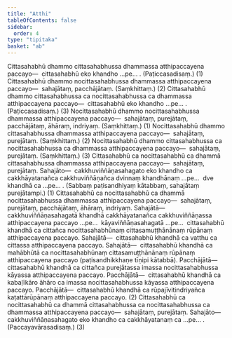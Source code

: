 ```yaml
---
title: "Atthi"
tableOfContents: false
sidebar:
  order: 4
type: "tipitaka"
basket: "ab"
---
```



<DynamicBreadcrumb />

<Division number="268">

<Paragraph number="2977">
Cittasahabhū dhammo cittasahabhussa dhammassa atthipaccayena paccayo—  cittasahabhū eko khandho …pe… . (Paṭiccasadisaṃ.) (1)
</Paragraph>

<Paragraph number="2978">
Cittasahabhū dhammo nocittasahabhussa dhammassa atthipaccayena paccayo—  sahajātaṃ, pacchājātaṃ. (Saṃkhittaṃ.) (2)
</Paragraph>

<Paragraph number="2979">
Cittasahabhū dhammo cittasahabhussa ca nocittasahabhussa ca dhammassa atthipaccayena paccayo—  cittasahabhū eko khandho …pe… . (Paṭiccasadisaṃ.) (3)
</Paragraph>

<Paragraph number="2980">
Nocittasahabhū dhammo nocittasahabhussa dhammassa atthipaccayena paccayo—  sahajātaṃ, purejātaṃ, pacchājātaṃ, āhāraṃ, indriyaṃ. (Saṃkhittaṃ.) (1)
</Paragraph>

<Paragraph number="2981">
Nocittasahabhū dhammo cittasahabhussa dhammassa atthipaccayena paccayo—  sahajātaṃ, purejātaṃ. (Saṃkhittaṃ.) (2)
</Paragraph>

<Paragraph number="2982">
Nocittasahabhū dhammo cittasahabhussa ca nocittasahabhussa ca dhammassa atthipaccayena paccayo—  sahajātaṃ, purejātaṃ. (Saṃkhittaṃ.) (3)
</Paragraph>

</Division>
<Division number="269">

<Paragraph number="2983">
Cittasahabhū ca nocittasahabhū ca dhammā cittasahabhussa dhammassa atthipaccayena paccayo—  sahajātaṃ, purejātaṃ. <Emphasis>Sahajāto</Emphasis>—  cakkhuviññāṇasahagato eko khandho ca cakkhāyatanañca cakkhuviññāṇañca dvinnaṃ khandhānaṃ …pe…  dve khandhā ca …pe… . (Sabbaṃ paṭisandhiyaṃ kātabbaṃ, sahajātaṃ purejātampi.) (1)
</Paragraph>

<Paragraph number="2984">
Cittasahabhū ca nocittasahabhū ca dhammā nocittasahabhussa dhammassa atthipaccayena paccayo—  sahajātaṃ, purejātaṃ, pacchājātaṃ, āhāraṃ, indriyaṃ. <Emphasis>Sahajātā</Emphasis>—  cakkhuviññāṇasahagatā khandhā cakkhāyatanañca cakkhuviññāṇassa atthipaccayena paccayo …pe…  kāyaviññāṇasahagatā …pe…  cittasahabhū khandhā ca cittañca nocittasahabhūnaṃ cittasamuṭṭhānānaṃ rūpānaṃ atthipaccayena paccayo. <Emphasis>Sahajātā</Emphasis>—  cittasahabhū khandhā ca vatthu ca cittassa atthipaccayena paccayo. <Emphasis>Sahajātā</Emphasis>—  cittasahabhū khandhā ca mahābhūtā ca nocittasahabhūnaṃ cittasamuṭṭhānānaṃ rūpānaṃ atthipaccayena paccayo (paṭisandhikkhaṇe tīṇipi kātabbā). <Emphasis>Pacchājātā</Emphasis>—  cittasahabhū khandhā ca cittañca purejātassa imassa nocittasahabhussa kāyassa atthipaccayena paccayo. <Emphasis>Pacchājātā</Emphasis>—  cittasahabhū khandhā ca kabaḷīkāro āhāro ca imassa nocittasahabhussa kāyassa atthipaccayena paccayo. <Emphasis>Pacchājātā</Emphasis>—  cittasahabhū khandhā ca rūpajīvitindriyañca kaṭattārūpānaṃ atthipaccayena paccayo. (2)
</Paragraph>

<Paragraph number="2985">
Cittasahabhū ca nocittasahabhū ca dhammā cittasahabhussa ca nocittasahabhussa ca dhammassa atthipaccayena paccayo—  sahajātaṃ, purejātaṃ. <Emphasis>Sahajāto</Emphasis>—  cakkhuviññāṇasahagato eko khandho ca cakkhāyatanaṃ ca …pe… . (Paccayavārasadisaṃ.) (3)
</Paragraph>
</Division>
